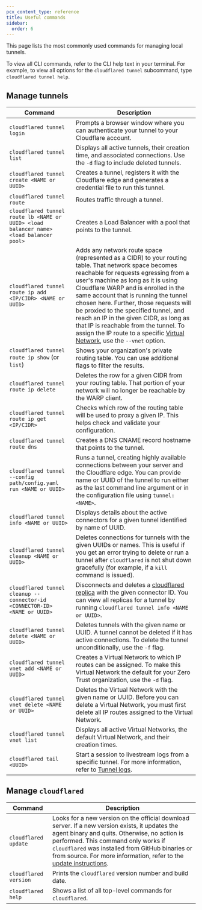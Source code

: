 ```yaml
---
pcx_content_type: reference
title: Useful commands
sidebar:
  order: 6
---
```


This page lists the most commonly used commands for managing local tunnels.

To view all CLI commands, refer to the CLI help text in your terminal. For example, to view all options for the `cloudflared tunnel` subcommand, type `cloudflared tunnel help`.

## Manage tunnels

| Command                                                                                | Description                                                                                                                                                                                                                                                                                                                                                                                                                                                                                                                                                                                                           |
| -------------------------------------------------------------------------------------- | --------------------------------------------------------------------------------------------------------------------------------------------------------------------------------------------------------------------------------------------------------------------------------------------------------------------------------------------------------------------------------------------------------------------------------------------------------------------------------------------------------------------------------------------------------------------------------------------------------------------- |
| `cloudflared tunnel login`                                                             | Prompts a browser window where you can authenticate your tunnel to your Cloudflare account.                                                                                                                                                                                                                                                                                                                                                                                                                                                                                                                           |
| `cloudflared tunnel list`                                                              | Displays all active tunnels, their creation time, and associated connections. Use the `-d` flag to include deleted tunnels.                                                                                                                                                                                                                                                                                                                                                                                                                                                                                           |
| `cloudflared tunnel create <NAME or UUID>`                                             | Creates a tunnel, registers it with the Cloudflare edge and generates a credential file to run this tunnel.                                                                                                                                                                                                                                                                                                                                                                                                                                                                                                           |
| `cloudflared tunnel route`                                                             | Routes traffic through a tunnel.                                                                                                                                                                                                                                                                                                                                                                                                                                                                                                                                                                                      |
| `cloudflared tunnel route lb <NAME or UUID> <load balancer name> <load balancer pool>` | Creates a Load Balancer with a pool that points to the tunnel.                                                                                                                                                                                                                                                                                                                                                                                                                                                                                                                                                        |
| `cloudflared tunnel route ip add <IP/CIDR> <NAME or UUID>`                             | Adds any network route space (represented as a CIDR) to your routing table. That network space becomes reachable for requests egressing from a user's machine as long as it is using Cloudflare WARP and is enrolled in the same account that is running the tunnel chosen here. Further, those requests will be proxied to the specified tunnel, and reach an IP in the given CIDR, as long as that IP is reachable from the tunnel. To assign the IP route to a specific [Virtual Network](/cloudflare-one/connections/connect-networks/private-net/cloudflared/tunnel-virtual-networks/), use the `--vnet` option. |
| `cloudflared tunnel route ip show` (or `list`)                                         | Shows your organization's private routing table. You can use additional flags to filter the results.                                                                                                                                                                                                                                                                                                                                                                                                                                                                                                                  |
| `cloudflared tunnel route ip delete`                                                   | Deletes the row for a given CIDR from your routing table. That portion of your network will no longer be reachable by the WARP client.                                                                                                                                                                                                                                                                                                                                                                                                                                                                                |
| `cloudflared tunnel route ip get <IP/CIDR>`                                            | Checks which row of the routing table will be used to proxy a given IP. This helps check and validate your configuration.                                                                                                                                                                                                                                                                                                                                                                                                                                                                                             |
| `cloudflared tunnel route dns`                                                         | Creates a DNS CNAME record hostname that points to the tunnel.                                                                                                                                                                                                                                                                                                                                                                                                                                                                                                                                                        |
| `cloudflared tunnel --config path/config.yaml run <NAME or UUID>`                      | Runs a tunnel, creating highly available connections between your server and the Cloudflare edge. You can provide name or UUID of the tunnel to run either as the last command line argument or in the configuration file using `tunnel: <NAME>`.                                                                                                                                                                                                                                                                                                                                                                     |
| `cloudflared tunnel info <NAME or UUID>`                                               | Displays details about the active connectors for a given tunnel identified by name of UUID.                                                                                                                                                                                                                                                                                                                                                                                                                                                                                                                           |
| `cloudflared tunnel cleanup <NAME or UUID>`                                            | Deletes connections for tunnels with the given UUIDs or names. This is useful if you get an error trying to delete or run a tunnel after `cloudflared` is not shut down gracefully (for example, if a `kill` command is issued).                                                                                                                                                                                                                                                                                                                                                                                      |
| `cloudflared tunnel cleanup --connector-id <CONNECTOR-ID> <NAME or UUID>`              | Disconnects and deletes a [cloudflared replica](/cloudflare-one/connections/connect-networks/configure-tunnels/tunnel-availability/) with the given connector ID. You can view all replicas for a tunnel by running `cloudflared tunnel info <NAME or UUID>`.                                                                                                                                                                                                                                                                                                                                                    |
| `cloudflared tunnel delete <NAME or UUID>`                                             | Deletes tunnels with the given name or UUID. A tunnel cannot be deleted if it has active connections. To delete the tunnel unconditionally, use the `-f` flag.                                                                                                                                                                                                                                                                                                                                                                                                                                                        |
| `cloudflared tunnel vnet add <NAME or UUID>`                                           | Creates a Virtual Network to which IP routes can be assigned. To make this Virtual Network the default for your Zero Trust organization, use the `-d` flag.                                                                                                                                                                                                                                                                                                                                                                                                                                                           |
| `cloudflared tunnel vnet delete <NAME or UUID>`                                        | Deletes the Virtual Network with the given name or UUID. Before you can delete a Virtual Network, you must first delete all IP routes assigned to the Virtual Network.                                                                                                                                                                                                                                                                                                                                                                                                                                                |
| `cloudflared tunnel vnet list`                                                         | Displays all active Virtual Networks, the default Virtual Network, and their creation times.                                                                                                                                                                                                                                                                                                                                                                                                                                                                                                                          |
| `cloudflared tail <UUID>`                                                              | Start a session to livestream logs from a specific tunnel. For more information, refer to [Tunnel logs](/cloudflare-one/connections/connect-networks/monitor-tunnels/logs/).                                                                                                                                                                                                                                                                                                                                                                                                                                          |

## Manage `cloudflared`

| Command               | Description                                                                                                                                                                                                                                                                                                                                                                                   |
| --------------------- | --------------------------------------------------------------------------------------------------------------------------------------------------------------------------------------------------------------------------------------------------------------------------------------------------------------------------------------------------------------------------------------------- |
| `cloudflared update`  | Looks for a new version on the official download server. If a new version exists, it updates the agent binary and quits. Otherwise, no action is performed. This command only works if `cloudflared` was installed from GitHub binaries or from source. For more information, refer to the [update instructions](/cloudflare-one/connections/connect-networks/downloads/update-cloudflared/). |
| `cloudflared version` | Prints the `cloudflared` version number and build date.                                                                                                                                                                                                                                                                                                                                       |
| `cloudflared help`    | Shows a list of all top-level commands for `cloudflared`.                                                                                                                                                                                                                                                                                                                                     |
